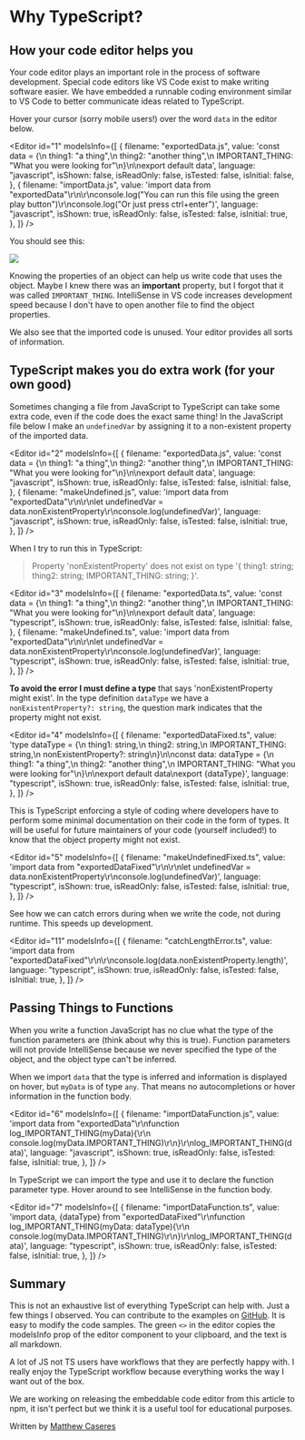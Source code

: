 
# Why TypeScript?

## How your code editor helps you

Your code editor plays an important role in the process of software development.
Special code editors like VS Code exist to make writing software easier. We have embedded a runnable coding
environment similar to VS Code to better communicate ideas related to TypeScript.

Hover your cursor (sorry mobile users!) over the word `data` in the editor below.

<Editor
  id="1"
  modelsInfo={[
    {
      filename: "exportedData.js",
      value:
        'const data = {\n  thing1: "a thing",\n  thing2: "another thing",\n  IMPORTANT_THING: "What you were looking for"\n}\n\nexport default data',
      language: "javascript",
      isShown: false,
      isReadOnly: false,
      isTested: false,
      isInitial: false,
    },
    {
      filename: "importData.js",
      value:
        'import data from "exportedData"\r\n\r\nconsole.log("You can run this file using the green play button")\r\nconsole.log("Or just press ctrl+enter")',
      language: "javascript",
      isShown: true,
      isReadOnly: false,
      isTested: false,
      isInitial: true,
    },
  ]}
/>

You should see this:

<img src="/dataJS.png" />

Knowing the properties of an object can help us write code that uses the object. Maybe I knew there was an **important**
property, but I forgot that it was called `IMPORTANT_THING`. IntelliSense in VS code increases development
speed because I don't have to open another file to find the object properties.

We also see that the imported code is unused. Your editor provides all sorts of information.

## TypeScript makes you do extra work (for your own good)

Sometimes changing a file from JavaScript to TypeScript can take some extra code, even if the code does the exact same thing!
In the JavaScript file below I make an `undefinedVar` by assigning it to a non-existent property of the imported data.

<Editor
  id="2"
  modelsInfo={[
    {
      filename: "exportedData.js",
      value:
        'const data = {\n  thing1: "a thing",\n  thing2: "another thing",\n  IMPORTANT_THING: "What you were looking for"\n}\n\nexport default data',
      language: "javascript",
      isShown: true,
      isReadOnly: false,
      isTested: false,
      isInitial: false,
    },
    {
      filename: "makeUndefined.js",
      value:
        'import data from "exportedData"\r\n\r\nlet undefinedVar = data.nonExistentProperty\r\nconsole.log(undefinedVar)',
      language: "javascript",
      isShown: true,
      isReadOnly: false,
      isTested: false,
      isInitial: true,
    },
  ]}
/>

When I try to run this in TypeScript:

> Property 'nonExistentProperty' does not exist on type '{ thing1: string; thing2: string; IMPORTANT_THING: string; }'.

<Editor
  id="3"
  modelsInfo={[
    {
      filename: "exportedData.ts",
      value:
        'const data = {\n  thing1: "a thing",\n  thing2: "another thing",\n  IMPORTANT_THING: "What you were looking for"\n}\n\nexport default data',
      language: "typescript",
      isShown: true,
      isReadOnly: false,
      isTested: false,
      isInitial: false,
    },
    {
      filename: "makeUndefined.ts",
      value:
        'import data from "exportedData"\r\n\r\nlet undefinedVar = data.nonExistentProperty\r\nconsole.log(undefinedVar)',
      language: "typescript",
      isShown: true,
      isReadOnly: false,
      isTested: false,
      isInitial: true,
    },
  ]}
/>

**To avoid the error I must define a type** that says 'nonExistentProperty might exist'. In the type definition `dataType`
we have a `nonExistentProperty?: string`, the question mark indicates that the property might not exist.

<Editor
  id="4"
  modelsInfo={[
    {
      filename: "exportedDataFixed.ts",
      value:
        'type dataType = {\n  thing1: string,\n  thing2: string,\n  IMPORTANT_THING: string,\n  nonExistentProperty?: string\n}\n\nconst data: dataType = {\n  thing1: "a thing",\n  thing2: "another thing",\n  IMPORTANT_THING: "What you were looking for"\n}\n\nexport default data\nexport {dataType}',
      language: "typescript",
      isShown: true,
      isReadOnly: false,
      isTested: false,
      isInitial: true,
    },
  ]}
/>

This is TypeScript enforcing a style of coding where developers have to perform some
minimal documentation on their code in the form of types. It will be useful for future
maintainers of your code (yourself included!) to know that the object property might
not exist.

<Editor
  id="5"
  modelsInfo={[
    {
      filename: "makeUndefinedFixed.ts",
      value:
        'import data from "exportedDataFixed"\r\n\r\nlet undefinedVar = data.nonExistentProperty\r\nconsole.log(undefinedVar)',
      language: "typescript",
      isShown: true,
      isReadOnly: false,
      isTested: false,
      isInitial: true,
    },
  ]}
/>

See how we can catch errors during when we write the code, not during runtime. This speeds up development.

<Editor
  id="11"
  modelsInfo={[
    {
      filename: "catchLengthError.ts",
      value:
        'import data from "exportedDataFixed"\r\n\r\nconsole.log(data.nonExistentProperty.length)',
      language: "typescript",
      isShown: true,
      isReadOnly: false,
      isTested: false,
      isInitial: true,
    },
  ]}
/>

## Passing Things to Functions

When you write a function JavaScript has no clue what the type of the function parameters are (think about why this is true).
Function parameters will not provide IntelliSense because we never specified the type of the object, and
the object type can't be inferred.

When we import `data` that the type is inferred and information is displayed on hover, but `myData` is of type `any`.
That means no autocompletions or hover information in the function body.

<Editor
  id="6"
  modelsInfo={[
    {
      filename: "importDataFunction.js",
      value:
        'import data from "exportedData"\r\nfunction log_IMPORTANT_THING(myData){\r\n  console.log(myData.IMPORTANT_THING)\r\n}\r\nlog_IMPORTANT_THING(data)',
      language: "javascript",
      isShown: true,
      isReadOnly: false,
      isTested: false,
      isInitial: true,
    },
  ]}
/>

In TypeScript we can import the type and use it to declare the function parameter type. Hover around to see IntelliSense in
the function body.

<Editor
  id="7"
  modelsInfo={[
    {
      filename: "importDataFunction.ts",
      value:
        'import data, {dataType} from "exportedDataFixed"\r\nfunction log_IMPORTANT_THING(myData: dataType){\r\n  console.log(myData.IMPORTANT_THING)\r\n}\r\nlog_IMPORTANT_THING(data)',
      language: "typescript",
      isShown: true,
      isReadOnly: false,
      isTested: false,
      isInitial: true,
    },
  ]}
/>

## Summary

This is not an exhaustive list of everything TypeScript can help with. Just a few things I observed. You can contribute to the examples on
[GitHub](https://github.com/Open-EdTech). It is easy to modify the code samples. The green `<>` in the editor copies the modelsInfo prop
of the editor component to your clipboard, and the text is all markdown.

A lot of JS not TS users have workflows that they are perfectly happy with. I really enjoy the TypeScript workflow because everything
works the way I want out of the box.

We are working on releasing the embeddable code editor from this article to npm, it isn't perfect but we think
it is a useful tool for educational purposes.

Written by [Matthew Caseres](https://github.com/MatthewCaseres)
